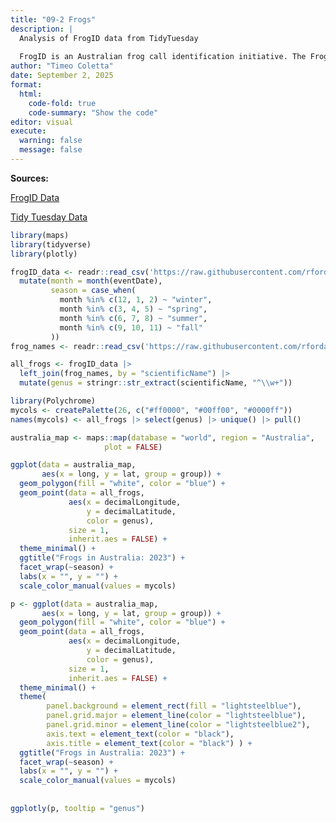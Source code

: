 ```yaml
---
title: "09-2 Frogs"
description: |
  Analysis of FrogID data from TidyTuesday
  
  FrogID is an Australian frog call identification initiative. The FrogID mobile app allows citizen scientists to record and submit frog calls for museum experts to identify. Since 2017, FrogID data has contributed to over 30 scientific papers exploring frog ecology, taxonomy, and conservation.
author: "Timeo Coletta"
date: September 2, 2025
format: 
  html:
    code-fold: true
    code-summary: "Show the code"
editor: visual
execute:
  warning: false
  message: false
---
```


**Sources:**

<a href = "https://www.frogid.net.au/explore" target = "_blank" > FrogID Data </a>

<a href = "https://github.com/hardin47/TidyTuesday/tree/gh-pages/2025-09-02" target = "_blank" > Tidy Tuesday Data</a>

```r
library(maps)
library(tidyverse)
library(plotly)

```

```r
frogID_data <- readr::read_csv('https://raw.githubusercontent.com/rfordatascience/tidytuesday/main/data/2025/2025-09-02/frogID_data.csv') |> 
  mutate(month = month(eventDate),
         season = case_when(
           month %in% c(12, 1, 2) ~ "winter",
           month %in% c(3, 4, 5) ~ "spring",
           month %in% c(6, 7, 8) ~ "summer",
           month %in% c(9, 10, 11) ~ "fall"
         ))
frog_names <- readr::read_csv('https://raw.githubusercontent.com/rfordatascience/tidytuesday/main/data/2025/2025-09-02/frog_names.csv')

all_frogs <- frogID_data |>
  left_join(frog_names, by = "scientificName") |> 
  mutate(genus = stringr::str_extract(scientificName, "^\\w+"))
```

```r
library(Polychrome)
mycols <- createPalette(26, c("#ff0000", "#00ff00", "#0000ff"))
names(mycols) <- all_frogs |> select(genus) |> unique() |> pull()
```

```r
australia_map <- maps::map(database = "world", region = "Australia",
                     plot = FALSE)
```

```r
ggplot(data = australia_map, 
       aes(x = long, y = lat, group = group)) +
  geom_polygon(fill = "white", color = "blue") + 
  geom_point(data = all_frogs,
             aes(x = decimalLongitude, 
                 y = decimalLatitude, 
                 color = genus),
             size = 1,
             inherit.aes = FALSE) +
  theme_minimal() +
  ggtitle("Frogs in Australia: 2023") + 
  facet_wrap(~season) + 
  labs(x = "", y = "") +
  scale_color_manual(values = mycols)
```

```r
p <- ggplot(data = australia_map, 
       aes(x = long, y = lat, group = group)) +
  geom_polygon(fill = "white", color = "blue") + 
  geom_point(data = all_frogs,
             aes(x = decimalLongitude, 
                 y = decimalLatitude, 
                 color = genus),
             size = 1,
             inherit.aes = FALSE) +
  theme_minimal() + 
  theme(
        panel.background = element_rect(fill = "lightsteelblue"), 
        panel.grid.major = element_line(color = "lightsteelblue"), 
        panel.grid.minor = element_line(color = "lightsteelblue2"), 
        axis.text = element_text(color = "black"),      
        axis.title = element_text(color = "black") ) +
  ggtitle("Frogs in Australia: 2023") + 
  facet_wrap(~season) + 
  labs(x = "", y = "") +
  scale_color_manual(values = mycols)
  
  
ggplotly(p, tooltip = "genus")
```
